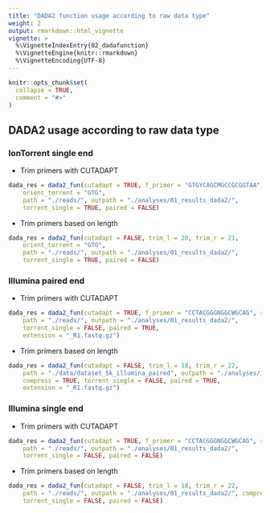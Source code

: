 ```yaml
---
title: "DADA2 function usage according to raw data type"
weight: 2
output: rmarkdown::html_vignette
vignette: >
  %\VignetteIndexEntry{02_dadafunction}
  %\VignetteEngine{knitr::rmarkdown}
  %\VignetteEncoding{UTF-8}
---
```


```r
knitr::opts_chunk$set(
  collapse = TRUE,
  comment = "#>"
)
```


## DADA2 usage according to raw data type


### IonTorrent single end

* Trim primers with CUTADAPT

```r
dada_res = dada2_fun(cutadapt = TRUE, f_primer = "GTGYCAGCMGCCGCGGTAA", r_primer = "CCGYCAATTYMTTTRAGTTT",
	orient_torrent = "GTG", 
	path = "./reads/", outpath = "./analyses/01_results_dada2/", 
	torrent_single = TRUE, paired = FALSE)
```

* Trim primers based on length

```r
dada_res = dada2_fun(cutadapt = FALSE, trim_l = 20, trim_r = 21,
	orient_torrent = "GTG", 
	path = "./reads/", outpath = "./analyses/01_results_dada2/", 
	torrent_single = TRUE, paired = FALSE)
```



### Illumina paired end


* Trim primers with CUTADAPT

```r
dada_res = dada2_fun(cutadapt = TRUE, f_primer = "CCTACGGGNGGCWGCAG", r_primer = "GACTACHVGGGTATCTAATCC",
	path = "./reads/", outpath = "./analyses/01_results_dada2/", 
	torrent_single = FALSE, paired = TRUE,
	extension = "_R1.fastq.gz")
```

* Trim primers based on length

```r
dada_res = dada2_fun(cutadapt = FALSE, trim_l = 18, trim_r = 22,
	path = "./data/dataset_5k_illumina_paired", outpath = "./analyses/illumina_paired/01_results_dada2/", 
	compress = TRUE, torrent_single = FALSE, paired = TRUE,
	extension = "_R1.fastq.gz")
```

### Illumina single end

* Trim primers with CUTADAPT

```r
dada_res = dada2_fun(cutadapt = TRUE, f_primer = "CCTACGGGNGGCWGCAG", r_primer = "GACTACHVGGGTATCTAATCC",
	path = "./reads/", outpath = "./analyses/01_results_dada2/", 
	torrent_single = FALSE, paired = FALSE)
```

* Trim primers based on length

```r
dada_res = dada2_fun(cutadapt = FALSE, trim_l = 18, trim_r = 22,
	path = "./reads/", outpath = "./analyses/01_results_dada2/", compress = TRUE, 
	torrent_single = FALSE, paired = FALSE)
```

